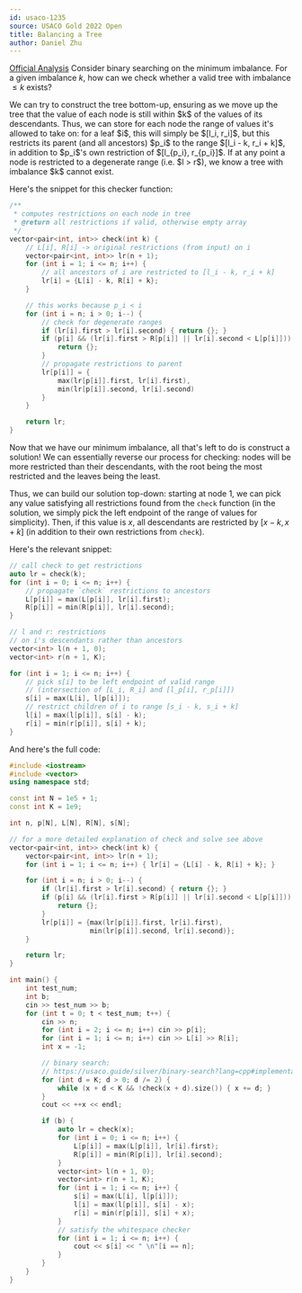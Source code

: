 ```yaml
---
id: usaco-1235
source: USACO Gold 2022 Open
title: Balancing a Tree
author: Daniel Zhu
---
```


[Official Analysis](http://www.usaco.org/current/data/sol_prob2_gold_open22.html)
<Spoiler title="Hint">
Consider binary searching on the minimum imbalance. For a given imbalance $k$, how can we check whether a valid tree with imbalance $\leq k$ exists?
</Spoiler>

<Spoiler title="B = 0">
We can try to construct the tree bottom-up, ensuring as we move up the tree that the value of each node is still within $k$ of the values of its descendants. Thus, we can store for each node the range of values it's allowed to take on: for a leaf $i$, this will simply be $[l_i, r_i]$, but this restricts its parent (and all ancestors) $p_i$ to the range $[l_i - k, r_i + k]$, in addition to $p_i$'s own restriction of $[l_{p_i}, r_{p_i}]$. If at any point a node is restricted to a degenerate range (i.e. $l > r$), we know a tree with imbalance $k$ cannot exist.

Here's the snippet for this checker function:

<LanguageSection>
<CPPSection>

```cpp
/**
 * computes restrictions on each node in tree
 * @return all restrictions if valid, otherwise empty array
 */
vector<pair<int, int>> check(int k) {
	// L[i], R[i] -> original restrictions (from input) on i
	vector<pair<int, int>> lr(n + 1);
	for (int i = 1; i <= n; i++) {
		// all ancestors of i are restricted to [l_i - k, r_i + k]
		lr[i] = {L[i] - k, R[i] + k};
	}

	// this works because p_i < i
	for (int i = n; i > 0; i--) {
		// check for degenerate ranges
		if (lr[i].first > lr[i].second) { return {}; }
		if (p[i] && (lr[i].first > R[p[i]] || lr[i].second < L[p[i]])) {
			return {};
		}
		// propagate restrictions to parent
		lr[p[i]] = {
			max(lr[p[i]].first, lr[i].first),
			min(lr[p[i]].second, lr[i].second)
		}
	}

	return lr;
}
```

</CPPSection>
</LanguageSection>
</Spoiler>
<Spoiler title="B = 1">
Now that we have our minimum imbalance, all that's left to do is construct a solution! We can essentially reverse our process for checking: nodes will be more restricted than their descendants, with the root being the most restricted and the leaves being the least.

Thus, we can build our solution top-down: starting at node 1, we can pick any value satisfying all restrictions found from the `check` function (in the solution, we simply pick the left endpoint of the range of values for simplicity). Then, if this value is $x$, all descendants are restricted by $[x - k, x + k]$ (in addition to their own restrictions from `check`).

Here's the relevant snippet:

<LanguageSection>
<CPPSection>

```cpp
// call check to get restrictions
auto lr = check(k);
for (int i = 0; i <= n; i++) {
	// propagate `check` restrictions to ancestors
	L[p[i]] = max(L[p[i]], lr[i].first);
	R[p[i]] = min(R[p[i]], lr[i].second);
}

// l and r: restrictions
// on i's descendants rather than ancestors
vector<int> l(n + 1, 0);
vector<int> r(n + 1, K);

for (int i = 1; i <= n; i++) {
	// pick s[i] to be left endpoint of valid range
	// (intersection of [L_i, R_i] and [l_p[i], r_p[i]])
	s[i] = max(L[i], l[p[i]]);
	// restrict children of i to range [s_i - k, s_i + k]
	l[i] = max(l[p[i]], s[i] - k);
	r[i] = min(r[p[i]], s[i] + k);
}
```

</CPPSection>
</LanguageSection>
</Spoiler>

<Spoiler title="Full Code">
And here's the full code:

<LanguageSection>
<CPPSection>

```cpp
#include <iostream>
#include <vector>
using namespace std;

const int N = 1e5 + 1;
const int K = 1e9;

int n, p[N], L[N], R[N], s[N];

// for a more detailed explanation of check and solve see above
vector<pair<int, int>> check(int k) {
	vector<pair<int, int>> lr(n + 1);
	for (int i = 1; i <= n; i++) { lr[i] = {L[i] - k, R[i] + k}; }

	for (int i = n; i > 0; i--) {
		if (lr[i].first > lr[i].second) { return {}; }
		if (p[i] && (lr[i].first > R[p[i]] || lr[i].second < L[p[i]])) {
			return {};
		}
		lr[p[i]] = {max(lr[p[i]].first, lr[i].first),
		            min(lr[p[i]].second, lr[i].second)};
	}

	return lr;
}

int main() {
	int test_num;
	int b;
	cin >> test_num >> b;
	for (int t = 0; t < test_num; t++) {
		cin >> n;
		for (int i = 2; i <= n; i++) cin >> p[i];
		for (int i = 1; i <= n; i++) cin >> L[i] >> R[i];
		int x = -1;

		// binary search:
		// https://usaco.guide/silver/binary-search?lang=cpp#implementation-2
		for (int d = K; d > 0; d /= 2) {
			while (x + d < K && !check(x + d).size()) { x += d; }
		}
		cout << ++x << endl;

		if (b) {
			auto lr = check(x);
			for (int i = 0; i <= n; i++) {
				L[p[i]] = max(L[p[i]], lr[i].first);
				R[p[i]] = min(R[p[i]], lr[i].second);
			}
			vector<int> l(n + 1, 0);
			vector<int> r(n + 1, K);
			for (int i = 1; i <= n; i++) {
				s[i] = max(L[i], l[p[i]]);
				l[i] = max(l[p[i]], s[i] - x);
				r[i] = min(r[p[i]], s[i] + x);
			}
			// satisfy the whitespace checker
			for (int i = 1; i <= n; i++) {
				cout << s[i] << " \n"[i == n];
			}
		}
	}
}
```

</CPPSection>
</LanguageSection>
</Spoiler>
